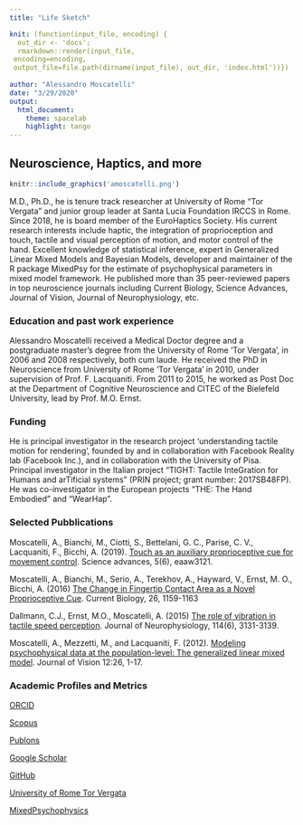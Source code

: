 ```yaml
---
title: "Life Sketch"

knit: (function(input_file, encoding) {
  out_dir <- 'docs';
  rmarkdown::render(input_file,
 encoding=encoding,
 output_file=file.path(dirname(input_file), out_dir, 'index.html'))})
 
author: "Alessandro Moscatelli"
date: "3/29/2020"
output:
  html_document:
    theme: spacelab
    highlight: tango
---
```

  
## Neuroscience, Haptics, and more {.tabset .tabset-fade .tabset-pills}

```r
knitr::include_graphics('amoscatelli.png')
```

M.D., Ph.D., he is tenure track researcher at University of Rome "Tor Vergata" and junior group leader at Santa Lucia Foundation IRCCS in Rome. Since 2018, he is board member of the EuroHaptics Society. His current research interests include haptic, the integration of proprioception and touch, tactile and visual perception of motion, and motor control of the hand. Excellent knowledge of statistical inference, expert in Generalized Linear Mixed Models and Bayesian Models, developer and maintainer of the R package MixedPsy for the estimate of psychophysical parameters in mixed model framework. He published more than 35 peer-reviewed papers in top neuroscience journals including Current Biology, Science Advances, Journal of Vision, Journal of Neurophysiology, etc.

### Education and past work experience

Alessandro Moscatelli received a Medical Doctor degree and a postgraduate master’s degree from the University of Rome ‘Tor Vergata’, in 2006 and 2008 respectively, both cum laude. He received the PhD in Neuroscience from University of Rome ‘Tor Vergata’ in 2010, under supervision of Prof. F. Lacquaniti. From 2011 to 2015, he worked as Post Doc at the Department of Cognitive Neuroscience and CITEC of the Bielefeld University, lead by Prof. M.O. Ernst. 

### Funding

He is principal investigator in the research project ‘understanding tactile motion for rendering’, founded by and in collaboration with Facebook Reality lab (Facebook Inc.), and in collaboration with the University of Pisa. Principal investigator in the Italian project "TIGHT: Tactile InteGration for Humans and arTificial systems" (PRIN project; grant number: 2017SB48FP). He was co-investigator in the European projects "THE: The Hand Embodied" and "WearHap". 

### Selected Pubblications

Moscatelli, A., Bianchi, M., Ciotti, S., Bettelani, G. C., Parise, C. V., Lacquaniti, F., Bicchi, A. (2019). [Touch as an auxiliary proprioceptive cue for movement control](https://advances.sciencemag.org/content/5/6/eaaw3121). Science advances, 5(6), eaaw3121.

Moscatelli, A., Bianchi, M., Serio, A., Terekhov, A., Hayward, V., Ernst, M. O., Bicchi, A. (2016) [The Change in Fingertip Contact Area as a Novel Proprioceptive Cue](http://dx.doi.org/10.1016/j.cub.2016.02.052). Current Biology, 26, 1159-1163 

Dallmann, C.J., Ernst, M.O., Moscatelli, A. (2015) [The role of vibration in tactile speed perception](http://doi.org/10.1152/jn.00621.2015). Journal of Neurophysiology, 114(6), 3131-3139.  

Moscatelli, A., Mezzetti, M., and Lacquaniti, F. (2012). [Modeling psychophysical data at the population-level: The generalized linear mixed model](https://doi.org/10.1167/12.11.26). Journal of Vision 12:26, 1-17.

### Academic Profiles and Metrics

[ORCID](https://orcid.org/0000-0001-6269-4536)

[Scopus](https://www.scopus.com/authid/detail.uri?authorId=54886426100)

[Publons](https://publons.com/researcher/1605615/alessandro-moscatelli/)

[Google Scholar](https://scholar.google.it/citations?user=jOA38scAAAAJ&hl=it&oi=ao)

[GitHub](https://github.com/moskante)

[University of Rome Tor Vergata](http://directory.uniroma2.it/index.php/chart/dettagliDocente/14662)

[MixedPsychophysics](www.mixedpsychophysics.wordpress.com)
